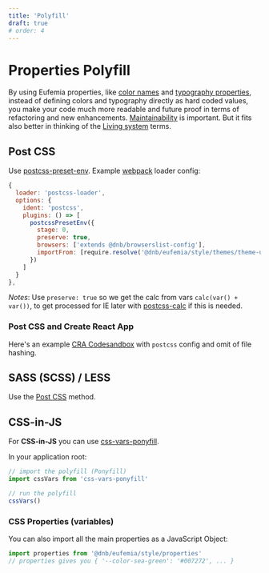 ```yaml
---
title: 'Polyfill'
draft: true
# order: 4
---
```


# Properties Polyfill

By using Eufemia properties, like [color names](/uilib/usage/customisation/colors) and [typography properties](/uilib/typography), instead of defining colors and typography directly as hard coded values, you make your code much more readable and future proof in terms of refactoring and new enhancements. [Maintainability](/uilib/getting-started/maintainability) is important. But it fits also better in thinking of the [Living system](/uilib/getting-started/living-system) terms.

## Post CSS

Use [postcss-preset-env](https://github.com/csstools/postcss-preset-env). Example [webpack](https://webpack.js.org) loader config:

```js
{
  loader: 'postcss-loader',
  options: {
    ident: 'postcss',
    plugins: () => [
      postcssPresetEnv({
        stage: 0,
        preserve: true,
        browsers: ['extends @dnb/browserslist-config'],
        importFrom: [require.resolve('@dnb/eufemia/style/themes/theme-ui/ui-theme-properties.css')]
      })
    ]
  }
},
```

_Notes_: Use `preserve: true` so we get the calc from vars `calc(var() + var())`, to get processed for IE later with [postcss-calc](https://github.com/postcss/postcss-calc) if this is needed.

### Post CSS and Create React App

Here's an example [CRA Codesandbox](https://codesandbox.io/s/eufemia-scss-polyfill-knfpz?file=/config-overrides.js) with `postcss` config and omit of file hashing.

## SASS (SCSS) / LESS

Use the [Post CSS](/uilib/usage/customisation/styling/polyfill#post-css) method.

## CSS-in-JS

For **CSS-in-JS** you can use [css-vars-ponyfill](https://github.com/jhildenbiddle/css-vars-ponyfill).

In your application root:

```js
// import the polyfill (Ponyfill)
import cssVars from 'css-vars-ponyfill'

// run the polyfill
cssVars()
```

### CSS Properties (variables)

You can also import all the main properties as a JavaScript Object:

```js
import properties from '@dnb/eufemia/style/properties'
// properties gives you { '--color-sea-green': '#007272', ... }
```
